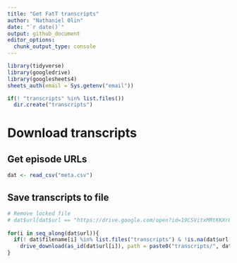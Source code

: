 ```yaml
---
title: "Get FatT transcripts"
author: "Nathaniel Olin"
date: "`r date()`"
output: github_document
editor_options: 
  chunk_output_type: console
---
```


```r
library(tidyverse)
library(googledrive)
library(googlesheets4)
sheets_auth(email = Sys.getenv("email"))

if(! "transcripts" %in% list.files())
  dir.create("transcripts")
```

# Download transcripts

## Get episode URLs

```r
dat <- read_csv("meta.csv")
```

## Save transcripts to file

```r
# Remove locked file
# dat$url[dat$url == "https://drive.google.com/open?id=19CSVitxMRtKKXr8m4swuczgAHtwcTT6sEEZaxSzQpgI"] <- NA
    
for(i in seq_along(dat$url)){
  if(! dat$filename[i] %in% list.files("transcripts") & !is.na(dat$url[i]))
    drive_download(as_id(dat$url[i]), path = paste0("transcripts/", dat$filename[i]))
}
```

